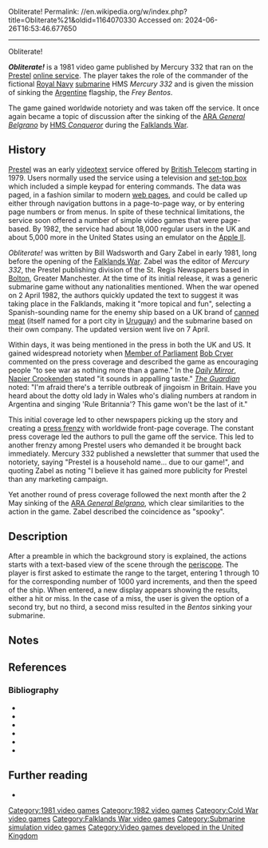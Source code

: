 Obliterate!
Permalink: //en.wikipedia.org/w/index.php?title=Obliterate%21&oldid=1164070330
Accessed on: 2024-06-26T16:53:46.677650



------
Obliterate!
{{Use dmy dates|date=May 2023}}
{{Infobox video game
| title = Obliterate!
| image = 
| alt = 
| caption = 
| developer = Bill Wadsworth, Gary Zabel
| publisher = Mercury 332
| series = 
| engine = 
| platforms = [[Prestel]]
| released = 1981, 1982
| genre = [[Simulation video game|Simulation]]
}}

'''''Obliterate!''''' is a 1981 video game published by Mercury 332 that ran on the [[Prestel]] [[online service]]. The player takes the role of the commander of the fictional [[Royal Navy]] [[submarine]] HMS ''Mercury 332'' and is given the mission of sinking the [[Argentina|Argentine]] flagship, the ''Frey Bentos''. 

The game gained worldwide notoriety and was taken off the service. It once again became a topic of discussion after the sinking of the [[ARA General Belgrano|ARA ''General Belgrano'']] by [[HMS Conqueror (S48)|HMS ''Conqueror'']] during the [[Falklands War]].

==History==
[[Prestel]] was an early [[Teletext|videotext]] service offered by [[British Telecom]] starting in 1979. Users normally used the service using a television and [[set-top box]] which included a simple keypad for entering commands. The data was paged, in a fashion similar to modern [[web pages]], and could be called up either through navigation buttons in a page-to-page way, or by entering page numbers or from menus. In spite of these technical limitations, the service soon offered a number of simple video games that were page-based. By 1982, the service had about 18,000 regular users in the UK and about 5,000 more in the United States using an emulator on the [[Apple II]].{{sfn|Zito|1982}}

''Obliterate!'' was written by Bill Wadsworth and Gary Zabel in early 1981, long before the opening of the [[Falklands War]]. Zabel was the editor of ''Mercury 332'', the Prestel publishing division of the St. Regis Newspapers based in [[Bolton]], Greater Manchester. At the time of its initial release, it was a generic submarine game without any nationalities mentioned. When the war opened on 2 April 1982, the authors quickly updated the text to suggest it was taking place in the Falklands, making it "more topical and fun",{{sfn|Time|1982}} selecting a Spanish-sounding name for the enemy ship based on a UK brand of [[Fray Bentos (food brand)|canned meat]] (itself named for a port city in [[Uruguay]]) and the submarine based on their own company. The updated version went live on 7 April.{{sfn|Micro|1981|p=310}}

Within days, it was being mentioned in the press in both the UK and US.{{sfn|UPI|1982}} It gained widespread notoriety when [[Member of Parliament (United Kingdom)|Member of Parliament]] [[Bob Cryer]] commented on the press coverage and described the game as encouraging people "to see war as nothing more than a game."{{sfn|Time|1982|p=55}} In the ''[[Daily Mirror]]'', [[Napier Crookenden]] stated "it sounds in appalling taste."{{sfn|Mirror|1982}} ''[[The Guardian]]'' noted: "I'm afraid there's a terrible outbreak of jingoism in Britain. Have you heard about the dotty old lady in Wales who's dialing numbers at random in Argentina and singing 'Rule Britannia'? This game won't be the last of it."{{sfn|Zito|1982}}

This initial coverage led to other newspapers picking up the story and creating a [[Media circus|press frenzy]] with worldwide front-page coverage.{{sfn|Micro|1981|p=310}} The constant press coverage led the authors to pull the game off the service.{{efn|The exact date is not mentioned, but "five days" and "a week" are,{{sfn|Day|1982|p=189}} which would be sometime around 12 April.}} This led to another frenzy among Prestel users who demanded it be brought back immediately. Mercury 332 published a newsletter that summer that used the notoriety, saying "Prestel is a household name... due to our game!", and quoting Zabel as noting "I believe it has gained more publicity for Prestel than any marketing campaign.{{sfn|Micro|1981|p=310}}

Yet another round of press coverage followed the next month after the 2 May sinking of the [[ARA General Belgrano|ARA ''General Belgrano'']], which clear similarities to the action in the game. Zabel described the coincidence as "spooky".{{sfn|Micro|1981|p=310}}

==Description==
After a preamble in which the background story is explained, the actions starts with a text-based view of the scene through the [[periscope]]. The player is first asked to estimate the range to the target, entering 1 through 10 for the corresponding number of 1000 yard increments, and then the speed of the ship. When entered, a new display appears showing the results, either a hit or miss. In the case of a miss, the user is given the option of a second try, but no third, a second miss resulted in the ''Bentos'' sinking your submarine.{{sfn|Zito|1982}}

==Notes==
{{notelist}}

==References==
{{reflist}}

===Bibliography===
* {{cite magazine |title=Sink the Frey Bentos! |magazine=Time |date=26 April 1982 |page=55 |url=https://content.time.com/time/subscriber/article/0,33009,922909,00.html |ref=CITEREFTime1982}}
* {{cite news
 |first=Tom |last=Zito
 |title=How to Become the Ruler of Queen's Navee
 |newspaper=The Washington Post
 |date=10 April 1982
|url=https://www.washingtonpost.com/archive/lifestyle/1982/04/10/how-to-become-the-ruler-of-queens-navee/8faea818-ece3-4b67-8728-e37ea27ba043/
}}
* {{cite magazine |title=Video game on war in Falklands stirred up heated controversy in Britain |url=https://archive.org/details/80-microcomputing-magazine-1982-08/page/n309/mode/2up |magazine=80 Micro |date=August 1982 |page=310 |ref=CITEREFMicro1981}}
* {{cite news
 |title=New video war game features Falkland Islands
 |newspaper=UPI
 |date=10 April 1982
|url=https://www.upi.com/Archives/1982/04/10/New-video-war-game-features-Falkland-Islands/7638387262800/
 |ref=CITEREFUPI1982
}}
* {{cite news
 |title=The TV War Game
 |newspaper=Daily Mirror
 |date=10 April 1982
|page=1
 |ref=CITEREFMirror1982
}}
* {{cite magazine
 |first=Micheal |last=Day
 |title=Telegaming
 |magazine=Compute!
 |date=October 1982
 |pages=189–190
 |url=https://archive.org/details/1982-10-compute-magazine/page/n189/mode/2up
}}

== Further reading ==
* {{cite web
|first=Michael|last=Hughes
 |title=Playing Jokes, or Funny Games and the Falklands War
|website=Medium
 |date=9 April 2023
 |url=https://medium.com/@flying-ginsu/playing-jokes-or-funny-games-and-the-falklands-war-9c41b096f264
}}
 
[[Category:1981 video games]]
[[Category:1982 video games]]
[[Category:Cold War video games]]
[[Category:Falklands War video games]]
[[Category:Submarine simulation video games]]
[[Category:Video games developed in the United Kingdom]]